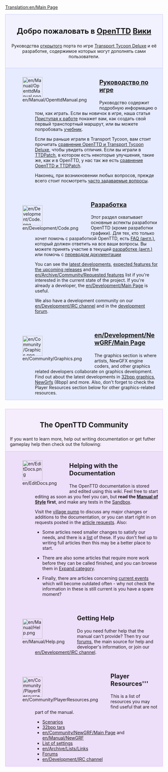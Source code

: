 [[Translation:en/Main Page]]
{{ru/Перевод|en/Main Page|30}}

<div style="background-color: #f1f2fe; border: 1px solid #c7c8fe; margin: 0; padding: 1em 1em 1em 1em; text-align:center">
<div style="font-size:1.7em; font-weight:bold">Добро пожаловать в <span class="plainlinks">[http://www.openttd.org/ OpenTTD]</span> [https://www.wikipedia.org/wiki/ru:Вики Вики]</div>
Руководства [https://www.wikipedia.org/wiki/ru:Открытое_программное_обеспечение открытого] порта по игре [[ru/Archive/OpenTTD/Transport Tycoon Deluxe|Transport Tycoon Deluxe]] и её разработке, содержимое которых могут дополнять сами пользователи.
</div>

<div style="background-color: #E7EBFF; border: 1px solid #c7c8fe; border-top:none; padding: 1em 1em 0em 1em; margin-bottom:2em">
<div style="float:left">[[File:en/Manual/OpenttdManual.png|64px]]</div>
<div style="margin-left:80px; margin-bottom:4em">
<div style="font-size:1.4em; font-weight:bold">[[ru/Manual/Main Page|Руководство по игре]]</div>
Руководство содержит подробную информацию о том, как играть. Если вы новичок в игре, наша статья [[ru/Приступая к работе|Приступая к работе]] покажет вам, как создать свой первый транспортный маршрут, или вы можете попробовать [[ru/Manual/Tutorial/Main Page|учебник]].

Если вы раньше играли в Transport Tycoon, вам стоит прочитать [[ru/Archive/OpenTTD/Изменения по сравнению с TTD|сравнение OpenTTD и Transport Tycoon Deluxe]], чтобы увидеть отличия. Если вы играли в [[ru/Archive/OpenTTD/TTDPatch|TTDPatch]], в котором есть некоторые улучшения, такие же, как и в OpenTTD, у нас так же есть [[ru/Archive/OpenTTD/Сравнение возможностей OpenTTD и TTDPatch|сравнение OpenTTD и TTDPatch]].

Наконец, при возникновении любых вопросов, прежде всего стоит посмотреть [[ru/Archive/Community/Часто задаваемые вопросы|часто задаваемые вопросы]].
</div>

<div style="float:left">[[File:en/Development/Code.png|64px]]</div>
<div style="margin-left:80px; margin-bottom:4em">
<div style="font-size:1.4em; font-weight:bold">[[ru/Development/Разработка|Разработка]]</div>
Этот раздел охватывает основные аспекты разработки OpenTTD (кроме разработки графики). Для тех, кто только хочет помочь с разработкой OpenTTD, есть [[en/Development/FAQ development|FAQ (англ.)]], который должен ответить на все ваши вопросы. Вы можете принять участие в текущей [[en/Development/Main Page|разработке (англ.)]] или помочь с [[ru/Archive/Community/Интернационализация|переводом документации]]

You can see the [[en/Recent and Current Developments|latest developments]], [[en/Archive/Lists/Roadmap|expected features for the upcoming releases]] and the [[en/Archive/Community/Requested features]] list if you're interested in the current state of the project. If you're already a developer, the [[en/Development/Main Page]] is useful.

We also have a development community on our [[en/Development/IRC channel]] and in the [http://www.tt-forums.net/viewforum.php?f=33 development forum].
</div>

<div style="float:left">[[File:en/Community/Graphics.png|64px]]</div>
<div style="margin-left:80px; margin-bottom:1em; min-height:64px">
<div style="font-size:1.4em; font-weight:bold">[[en/Development/NewGRF/Main Page]]</div>
The graphics section is where artists, NewGFX engine coders, and other graphics related developers collaborate on graphics development. Find out about the latest developments in [[en/Archive/Old 32bpp/32bit Graphics Development|32bpp graphics]], [[en/Manual/NewGRF|NewGrfs]] (8bpp) and more. Also, don't forget to check the Player Resources section below for other graphics-related resources.
</div>

</div>

<div style="background-color: #F5EDFC; border: 1px solid #E1BBFF; margin: 0; padding: 1em 1em 0em 1em;">
<div style="font-size:1.6em; font-weight:bold; text-align:center">The OpenTTD Community</div>
If you want to learn more, help out writing documentation or get futher gameplay help then check out the following:
</div>

<div style="background-color: #EDDEFA; border: 1px solid #E1BBFF; border-top:none; padding: 1em 1em 0em 1em;">

<div style="float:left">[[File:en/EditDocs.png|64px]]</div>
<div style="margin-left:80px; margin-bottom:4em">
<div style="font-size:1.4em; font-weight:bold">Helping with the Documentation</div>
The OpenTTD documentation is stored and edited using this <em>wiki</em>. Feel free to start editing as soon as you feel you can, but '''read the [[en/Wiki/Manual of Style|Manual of Style]] first''', and make any tests in the [[en/Sandbox|Sandbox]].  

Visit the [[en/Archive/Community/Village Pump|village pump]] to discuss any major changes or additions to the documentation, or you can start right in on requests posted in the [[en/Requested Articles|article requests]]. Also:

*Some articles need smaller changes to satisfy our needs, and there is a [[:Category:en/To do|list]] of these.  If you don't feel up to writing full articles then this may be a better place to start. 

*There are also some articles that require more work before they can be called finished, and you can browse them in [[:Category:en/Articles to be expanded|Expand category]]. 

*Finally, there are articles concerning [[:Category:en/Current events|current events]] which will become outdated often - why not check the information in these is still current is you have a spare moment?
</div>

<div style="float:left">[[File:en/Manual/Help.png|64px]]</div>
<div style="margin-left:80px; margin-bottom:4em">
<div style="font-size:1.4em; font-weight:bold">Getting Help</div>
Do you need futher help that the manual can't provide? Then try our [http://www.tt-forums.net/viewforum.php?f=55 forums], the main source for help and developer's information, or join our [[en/Development/IRC channel]].
</div>

<div style="float:left">[[File:en/Community/PlayerResources.png|64px]]</div>
<div style="margin-left:80px; margin-bottom:1em">
<div style="font-size:1.4em; font-weight:bold">Player Resources'''</div>
This is a list of resources you may find useful that are not part of the manual.
*[[en/Community/Scenarios/Main Page|Scenarios]]
*[[en/Archive/Old 32bpp/List of downloadable 32 bpp tars|32bpp tars]]
*[[en/Community/NewGRF/Main Page]] and [[en/Manual/NewGRF]]
*[[en/Archive/Manual/Settings/Advanced Settings|List of settings]]
*[[en/Archive/Lists/Links]]
*[http://www.tt-forums.net/viewforum.php?f=55 Forums]
*[[en/Development/IRC channel]]
</div>
</div>